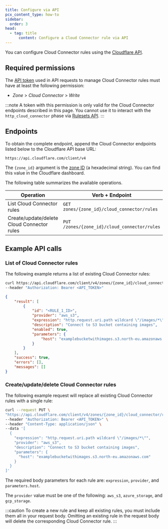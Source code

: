 ```yaml
---
title: Configure via API
pcx_content_type: how-to
sidebar:
  order: 3
head:
  - tag: title
	  content: Configure a Cloud Connector rule via API
---
```


You can configure Cloud Connector rules using the [Cloudflare API](/fundamentals/api/).

## Required permissions

The [API token](/fundamentals/api/get-started/create-token/) used in API requests to manage Cloud Connector rules must have at least the following permission:

- _Zone_ > _Cloud Connector_ > _Write_

:::note
A token with this permission is only valid for the Cloud Connector endpoints described in this page. You cannot use it to interact with the `http_cloud_connector` phase via [Rulesets API](/ruleset-engine/rulesets-api/).
:::

## Endpoints

To obtain the complete endpoint, append the Cloud Connector endpoints listed below to the Cloudflare API base URL:

```txt
https://api.cloudflare.com/client/v4
```

The `{zone_id}` argument is the [zone ID](/fundamentals/setup/find-account-and-zone-ids/) (a hexadecimal string). You can find this value in the Cloudflare dashboard.

The following table summarizes the available operations.

| Operation                                  | Verb + Endpoint                              |
| ------------------------------------------ | -------------------------------------------- |
| List Cloud Connector rules                 | `GET zones/{zone_id}/cloud_connector/rules`  |
| Create/update/delete Cloud Connector rules | `PUT /zones/{zone_id}/cloud_connector/rules` |

## Example API calls

### List of Cloud Connector rules

The following example returns a list of existing Cloud Connector rules:

```bash
curl https://api.cloudflare.com/client/v4/zones/{zone_id}/cloud_connector/rules \
--header "Authorization: Bearer <API_TOKEN>"
```

```json title="Example response"
{
	"result": [
		{
			"id": "<RULE_1_ID>",
			"provider": "aws_s3",
			"expression": "http.request.uri.path wildcard \"/images/*\"",
			"description": "Connect to S3 bucket containing images",
			"enabled": true,
			"parameters": {
				"host": "examplebucketwithimages.s3.north-eu.amazonaws.com"
			}
		}
	],
	"success": true,
	"errors": [],
	"messages": []
}
```

### Create/update/delete Cloud Connector rules

The following example request will replace all existing Cloud Connector rules with a single rule:

```bash
curl --request PUT \
"https://api.cloudflare.com/client/v4/zones/{zone_id}/cloud_connector/rules" \
--header "Authorization: Bearer <API_TOKEN>" \
--header "Content-Type: application/json" \
--data '[
  {
    "expression": "http.request.uri.path wildcard \"/images/*\"",
    "provider": "aws_s3",
    "description": "Connect to S3 bucket containing images",
    "parameters": {
      "host": "examplebucketwithimages.s3.north-eu.amazonaws.com"
    }
  }
]'
```

The required body parameters for each rule are: `expression`, `provider`, and `parameters.host`.

The `provider` value must be one of the following: `aws_s3`, `azure_storage`, and `gcp_storage`.

:::caution
To create a new rule and keep all existing rules, you must include them all in your request body. Omitting an existing rule in the request body will delete the corresponding Cloud Connector rule.
:::
